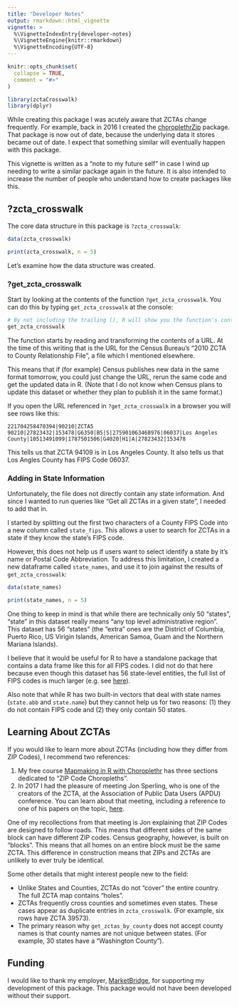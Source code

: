 ```yaml
---
title: "Developer Notes"
output: rmarkdown::html_vignette
vignette: >
  %\VignetteIndexEntry{developer-notes}
  %\VignetteEngine{knitr::rmarkdown}
  %\VignetteEncoding{UTF-8}
---
```


```r
knitr::opts_chunk$set(
  collapse = TRUE,
  comment = "#>"
)
```

```r
library(zctaCrosswalk)
library(dplyr)
```

While creating this package I was acutely aware that ZCTAs change frequently. For example,
back in 2016 I created the [choroplethrZip](https://github.com/arilamstein/choroplethrZip) package. That package is now out of date, 
because the underlying data it stores became out of date. I expect that something similar 
will eventually happen with this package.

This vignette is written as 
a "note to my future self" in case I wind up needing to write a similar package 
again in the future. It is also intended to increase the number of people who 
understand how to create 
packages like this. 

## ?zcta_crosswalk
The core data structure in this package is `?zcta_crosswalk`:

```r
data(zcta_crosswalk)

print(zcta_crosswalk, n = 5)
```

Let's examine how the data structure was created.

### ?get_zcta_crosswalk

Start by looking at the contents of the function `?get_zcta_crosswalk`. You can
do this by typing `get_zcta_crosswalk` at the console:

```r
# By not including the trailing (), R will show you the function's contents
get_zcta_crosswalk
```

The function starts by reading and transforming the contents of a URL. At the 
time of this writing
that is the URL for the Census Bureau's "2010 ZCTA to County Relationship File", 
a file which I mentioned elsewhere.

This means that if (for example) Census publishes new data in the same format tomorrow, 
you could just change the URL, rerun the same code and get the updated data in R. 
(Note 
that I do not know when Census plans to update this dataset or whether they 
plan to publish it in the same format.)

If you open the URL referenced in `?get_zcta_crosswalk` in a browser you will see rows like this:

```
221704258470394|90210|ZCTA5 90210|27823432|153478|G6350|B5|S|275901063468976|06037|Los Angeles County|10513491099|1787501506|G4020|H1|A|27823432|153478
```
This tells us that ZCTA 94109 is in Los Angeles County. It also tells us that Los 
Angles County has FIPS Code 06037.

### Adding in State Information

Unfortunately, the file does not directly contain any state information. And 
since I wanted to run queries like "Get all ZCTAs in a given state", I needed 
to add that in. 

I started by splitting out the first two characters of a County FIPS Code into 
a new column called `state_fips`. This allows a user to search for ZCTAs in a state if they know the state's FIPS code. 

However, this does not help us if users want to select identify a state by it's name or Postal Code Abbreviation.
To address this limitation, I created a new dataframe called `state_names`, and use it to join against the results of `get_zcta_crosswalk`:

```r
data(state_names)

print(state_names, n = 5)
```

One thing to keep in mind is that while there are technically only 50 "states", "state" in this dataset really means "any top level administrative region". This dataset has 56 "states" (the "extra" ones are the District of Columbia, Puerto Rico, US Virigin Islands, American Samoa, Guam and the Northern Mariana Islands).

I believe that it would be useful for R to have a standalone package that contains 
a data frame like this for all FIPS codes. I did not do that here because even 
though this dataset has 56 state-level entities, the full list of FIPS codes is 
much larger (e.g. see [here](https://www.census.gov/library/reference/code-lists/ansi.html)).

Also note that while R has two built-in vectors that deal with state names (`state.abb` and `state.name`) but they cannot help us for two reasons: (1) they do not contain FIPS code and (2) they only contain 50 states.

## Learning About ZCTAs

If you would like to learn more about ZCTAs (including how they differ from ZIP 
Codes), I recommend two references:

1. My free course [Mapmaking in R with Choroplethr](https://ari-lamsteins-courses.thinkific.com/courses/mapmaking-in-r-with-choroplethr) has three sections dedicated to "ZIP Code Choropleths".
2. In 2017 I had the pleasure of meeting Jon Sperling, who is one of the creators of the ZCTA, at the Association of Public Data Users (APDU) conference. You can learn about that meeting, including a reference to one of his papers on the topic, [here](https://arilamstein.com/blog/2017/10/24/meeting-titans-open-data/). 

One of my recollections from that meeting is Jon explaining that ZIP Codes are designed to follow roads. This means that different sides of the same block can have different ZIP codes.
Census geography, however, is built on 
"blocks". This means that all homes on an entire block must be the same ZCTA. This 
difference in construction means that ZIPs and ZCTAs are unlikely to ever truly be identical.

Some other details that might interest people new to the field:

 * Unlike States and Counties, ZCTAs do not "cover" the entire country. The full ZCTA map contains "holes".
 * ZCTAs frequently cross counties and sometimes even states. These cases appear as duplicate entries in `zcta_crosswalk`. (For example, six rows have ZCTA 39573).
 * The primary reason why `get_zctas_by_county` does not accept county names is that county names are not unique between states. (For example, 30 states have a "Washington County").

## Funding

I would like to thank my employer, [MarketBridge](https://market-bridge.com/), for supporting my development of this package. This package would not have been developed without their support.

